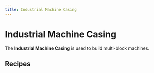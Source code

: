 ```yaml
---
title: Industrial Machine Casing
---
```


<ItemImage file="industrial_machine_casing" alt="Industrial Machine Casing" size="200" />

# Industrial Machine Casing

The **Industrial Machine Casing** is used to build multi-block machines.

## Recipes

<CraftingTable recipe="input techreborn:chrome_plate techreborn:chrome_plate techreborn:chrome_plate input techreborn:data_storage_core techreborn:industrial_machine_frame techreborn:data_storage_core input techreborn:chrome_plate techreborn:chrome_plate techreborn:chrome_plate output techreborn:industrial_machine_casing,4"/>

<CraftingTable recipe="input techreborn:chrome_plate techreborn:chrome_plate techreborn:chrome_plate input techreborn:data_storage_core techreborn:advanced_machine_casing techreborn:data_storage_core input techreborn:chrome_plate techreborn:chrome_plate techreborn:chrome_plate output techreborn:industrial_machine_casing"/>
